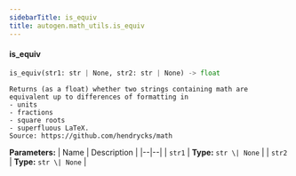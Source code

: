```yaml
---
sidebarTitle: is_equiv
title: autogen.math_utils.is_equiv
---
```


<code class="doc-symbol doc-symbol-heading doc-symbol-function"></code>
#### is_equiv

```python
is_equiv(str1: str | None, str2: str | None) -> float
```

    Returns (as a float) whether two strings containing math are equivalent up to differences of formatting in
    - units
    - fractions
    - square roots
    - superfluous LaTeX.
    Source: https://github.com/hendrycks/math

<b>Parameters:</b>
| Name | Description |
|--|--|
| `str1` | **Type:** `str \| None` |
| `str2` | **Type:** `str \| None` |

<br />